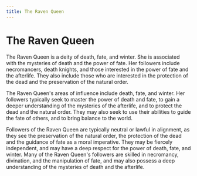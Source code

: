 ```yaml
---
title: The Raven Queen
---
```


# The Raven Queen

The Raven Queen is a deity of death, fate, and winter. She is associated with the mysteries of death and the power of fate. Her followers include necromancers, death knights, and those interested in the power of fate and the afterlife. They also include those who are interested in the protection of the dead and the preservation of the natural order.

The Raven Queen's areas of influence include death, fate, and winter. Her followers typically seek to master the power of death and fate, to gain a deeper understanding of the mysteries of the afterlife, and to protect the dead and the natural order. They may also seek to use their abilities to guide the fate of others, and to bring balance to the world.

Followers of the Raven Queen are typically neutral or lawful in alignment, as they see the preservation of the natural order, the protection of the dead and the guidance of fate as a moral imperative. They may be fiercely independent, and may have a deep respect for the power of death, fate, and winter. Many of the Raven Queen's followers are skilled in necromancy, divination, and the manipulation of fate, and may also possess a deep understanding of the mysteries of death and the afterlife.
